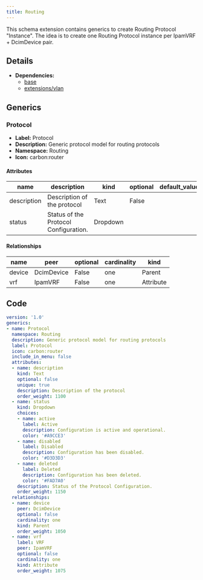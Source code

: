 ```yaml
---
title: Routing
---
```


This schema extension contains generics to create Routing Protocol "Instance". The idea is to create one Routing Protocol instance per IpamVRF + DcimDevice pair.

## Details

- **Dependencies:**
  - [base](dcim)
  - [extensions/vlan](vlan)

## Generics

### Protocol

- **Label:** Protocol
- **Description:** Generic protocol model for routing protocols
- **Namespace:** Routing
- **Icon:** carbon:router

#### Attributes

| name | description | kind | optional | default_value | choices |
| ---- | ----------- | ---- | -------- | ------------- | ------- |
| description | Description of the protocol | Text | False |  |  |
| status | Status of the Protocol Configuration. | Dropdown |  |  | active, disabled, deleted |

#### Relationships

| name | peer | optional | cardinality | kind |
| ---- | ---- | -------- | ----------- | ---- |
| device | DcimDevice | False | one | Parent |
| vrf | IpamVRF | False | one | Attribute |


## Code

```yaml
version: '1.0'
generics:
- name: Protocol
  namespace: Routing
  description: Generic protocol model for routing protocols
  label: Protocol
  icon: carbon:router
  include_in_menu: false
  attributes:
  - name: description
    kind: Text
    optional: false
    unique: true
    description: Description of the protocol
    order_weight: 1100
  - name: status
    kind: Dropdown
    choices:
    - name: active
      label: Active
      description: Configuration is active and operational.
      color: '#A9CCE3'
    - name: disabled
      label: Disabled
      description: Configuration has been disabled.
      color: '#D3D3D3'
    - name: deleted
      label: Deleted
      description: Configuration has been deleted.
      color: '#FAD7A0'
    description: Status of the Protocol Configuration.
    order_weight: 1150
  relationships:
  - name: device
    peer: DcimDevice
    optional: false
    cardinality: one
    kind: Parent
    order_weight: 1050
  - name: vrf
    label: VRF
    peer: IpamVRF
    optional: false
    cardinality: one
    kind: Attribute
    order_weight: 1075

```